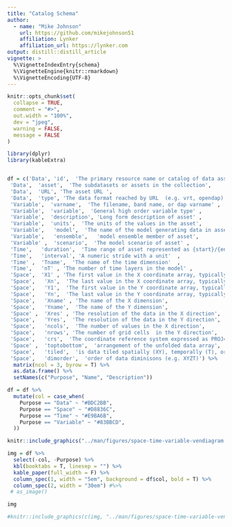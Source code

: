 ```yaml
---
title: "Catalog Schema"
author:
  - name: "Mike Johnson"
    url: https://github.com/mikejohnson51
    affiliation: Lynker
    affiliation_url: https://lynker.com
output: distill::distill_article
vignette: >
  %\VignetteIndexEntry{schema}
  %\VignetteEngine{knitr::rmarkdown}
  %\VignetteEncoding{UTF-8}
---
```


```r
knitr::opts_chunk$set(
  collapse = TRUE,
  comment = "#>",
  out.width = "100%",
  dev = "jpeg",
  warning = FALSE,
  message = FALSE
)
```


```r
library(dplyr)
library(kableExtra)


df = c('Data', 'id',  'The primary resource name or catalog of data assets',
 'Data',  'asset',  'The subdatasets or assets in the collection',
 'Data',  'URL', 'The asset URL ', 
 'Data',  'type', 'The data format reached by URL  (e.g. vrt, opendap)',  
 'Variable',  'varname',  'The filename, band name, or dap varname' , 
 'Variable',  'variable',  'General high order variable type' ,
 'Variable',  'description', 'Long form description of asset' ,
 'Variable',  'units',  'The units of the values in the asset', 
 'Variable',   'model',  'The name of the model generating data in asset',  
 'Variable',   'ensemble',   'model ensemble member of asset',
 'Variable' ,  'scenario',  'The model scenario of asset' , 
 'Time',   'duration',  'Time range of asset represented as {start}/{end}' ,
 'Time',   'interval', 'A numeric stride with a unit'  ,
 'Time' ,  'Tname',  'The name of the time dimension'  ,
 'Time',   'nT' , 'The number of time layers in the model' , 
 'Space',  'X1' , 'The first value in the X coordinate array, typically Xmin'  ,  
 'Space',   'Xn',  'The last value in the X coordinate array, typically Xmax'  ,
 'Space',   'Y1',  'The first value in the Y coordinate array, typically Ymin',  
 'Space',   'Yn',  'The last value in the Y coordinate array, typically Ymax',  
 'Space',   'Xname' , 'The name of the X dimension',  
 'Space',   'Yname',  'The name of the Y dimension',  
 'Space' ,  'Xres' , 'The resolution of the data in the X direction',  
 'Space',   'Yres',  'The resolution of the data in the Y direction',  
 'Space',   'ncols',  'The number of values in the X direction', 
 'Space',   'nrows', 'The number of grid cells  in the Y direction',
 'Space',   'crs',  'The coordinate reference system expressed as PROJ4 string', 
 'Space' ,  'toptobottom',  'arrangement of the unfolded data array',  
 'Space',   'tiled',  'is data tiled spatially (XY), temporally (T), or not (NA)',
 'Space',   'dimorder',  'order of data diminisons (e.g. XYZT)') %>% 
  matrix(ncol = 3, byrow = T) %>% 
  as.data.frame() %>% 
  setNames(c("Purpose", "Name", "Description")) 

df = df %>% 
  mutate(col = case_when(
    Purpose == "Data" ~ "#BDC2BB",
    Purpose == "Space" ~ "#D8836C",
    Purpose == "Time" ~ "#E9BA6B",
    Purpose == "Variable" ~ "#83BBCD",
  ))


```

```r
knitr::include_graphics("../man/figures/space-time-variable-vendiagram.jpg")
```

```r
img = df %>% 
  select(-col, -Purpose) %>% 
  kbl(booktabs = T, linesep = "") %>% 
  kable_paper(full_width = F) %>%
  column_spec(1, width = "5em", background = df$col, bold = T) %>% 
  column_spec(2, width = "30em") #%>% 
 # as_image()

img
```


```r
#knitr::include_graphics(c(img, "../man/figures/space-time-variable-vendiagram.jpg"))
``` 

